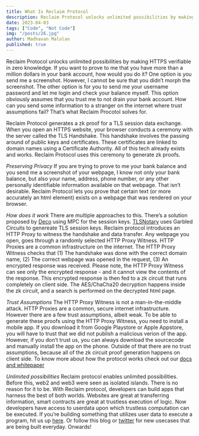 ---
title: What Is Reclaim Protocol
description: Reclaim Protocol unlocks unlimited possibilities by making HTTPS verifiable in zero knowledge.
date: 2023-04-03
tags: ["Code", "Not Code"]
img: "/posts/26.jpg"
author: Madhavan Malolan
published: true
---

Reclaim Protocol unlocks unlimited possibilities by making HTTPS verifiable in zero knowledge. If you want to prove to me that you have more than a million dollars in your bank account, how would you do it? One option is you send me a screenshot. However, I cannot be sure that you didn’t morph the screenshot. The other option is for you to send me your username password and let me login and check your balance myself. This option obviously assumes that you trust me to not drain your bank account. How can you send some information to a stranger on the internet where trust assumptions fail? That’s what Reclaim Procotol solves for.

Reclaim Protocol generates a zk proof for a TLS session data exchange. When you open an HTTPS website, your browser conducts a ceremony with the server called the TLS Handshake. This handshake involves the passing around of public keys and certificates. These certificates are linked to domain names using a Certificate Authority. All of this tech already exists and works. Reclaim Protocol uses this ceremony to generate zk proofs.

_Preserving Privacy_ If you are trying to prove to me your bank balance and you send me a screenshot of your webpage, I know not only your bank balance, but also your name, address, phone number, or any other personally identifiable information available on that webpage. That isn’t desirable. Reclaim Protocol lets you prove that certain text (or more accurately an html element) exists on a webpage that was rendered on your browser.

_How does it work_ There are multiple approaches to this. There’s a solution proposed by [Deco](https://deco.works/) using MPC for the session keys. [TLSNotary](https://tlsnotary.org/) uses Garbled Circuits to genereate TLS session keys. Reclaim protocol introduces an HTTP Proxy to witness the handshake and data transfer. Any webpage you open, goes through a randomly selected HTTP Proxy Witness. HTTP Proxies are a common infrastructure on the internet. The HTTP Proxy Witness checks that (1) The handshake was done with the correct domain name, (2) The correct webpage was opened in the request, (3) An encrypted response was received. Please note, the HTTP Proxy Witness can see only the encrypted response - and it cannot view the contents of the response. This encrypted response is then fed to a zk circuit that runs completely on client side. The AES/ChaCha20 decryption happens inside the zk circuit, and a search is performed on the decrypted html page.

_Trust Assumptions_ The HTTP Proxy Witness is not a man-in-the-middle attack. HTTP Proxies are a common, secure internet infrastructure. However there are a few trust assumptions, albeit weak. To be able to generate these proofs using the HTTP Proxy Witness, you need to install a mobile app. If you download it from Google Playstore or Apple Appstore, you will have to trust that we did not publish a malicious verion of the app. However, if you don’t trust us, you can always download the sourcecode and manually install the app on the phone. Outside of that there are no trust assumptions, because all of the zk circuit proof generation happens on client side. To know more about how the protocol works check out our [docs and whitepaper](https://docs.reclaimprotocol.org/)

_Unlimited possibilities_ Reclaim protocol enables unlimited possibilities. Before this, web2 and web3 were seen as isolated islands. There is no reason for it to be. With Reclaim protocol, developers can build apps that harness the best of both worlds. Websites are great at transferring information, smart contracts are great at trustless execution of logic. Now developers have access to userdata upon which trustless computation can be executed. If you’re building something that utilizes user data to execute a program, hit us up [here](https://reclaimprotocol.org/). Or follow this blog or [twitter](https://twitter.com/protocolreclaim) for new usecases that are being built everyday. Onwards!
